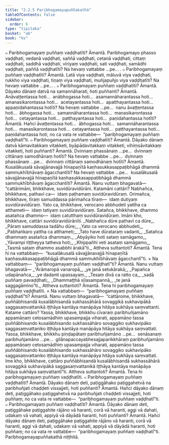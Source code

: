 ```yaml
---
title: "2.2.5 Paribhogamayapuññakathā"
tableOfContents: false
sidebar:
  order: 6
type: "tipitaka"
basket: "ab"
book: "kv"
---
```



<DynamicBreadcrumb />

<Division number="483" book="kv">

<Paragraph number="1645" book="kv">
๐ Paribhogamayaṃ puññaṃ vaḍḍhatīti? Āmantā. Paribhogamayo phasso vaḍḍhati, vedanā vaḍḍhati, saññā vaḍḍhati, cetanā vaḍḍhati, cittaṃ vaḍḍhati, saddhā vaḍḍhati, vīriyaṃ vaḍḍhati, sati vaḍḍhati, samādhi vaḍḍhati, paññā vaḍḍhatīti? Na hevaṃ vattabbe …pe… .
</Paragraph>

<Paragraph number="1646" book="kv">
๐ Paribhogamayaṃ puññaṃ vaḍḍhatīti? Āmantā. Latā viya vaḍḍhati, māluvā viya vaḍḍhati, rukkho viya vaḍḍhati, tiṇaṃ viya vaḍḍhati, muñjapuñjo viya vaḍḍhatīti? Na hevaṃ vattabbe …pe… .
</Paragraph>

</Division>
<Division number="484" book="kv">

<Paragraph number="1647" book="kv">
๐ Paribhogamayaṃ puññaṃ vaḍḍhatīti? Āmantā. Dāyako dānaṃ datvā na samannāharati, hoti puññanti? Āmantā. Anāvaṭṭentassa hoti…  anābhogassa hoti…  asamannāharantassa hoti…  amanasikarontassa hoti…  acetayantassa hoti…  apatthayantassa hoti…  appaṇidahantassa hotīti? Na hevaṃ vattabbe …pe…  nanu āvaṭṭentassa hoti…  ābhogassa hoti…  samannāharantassa hoti…  manasikarontassa hoti…  cetayantassa hoti…  patthayantassa hoti…  paṇidahantassa hotīti? Āmantā. Hañci āvaṭṭentassa hoti…  ābhogassa hoti…  samannāharantassa hoti…  manasikarontassa hoti…  cetayantassa hoti…  patthayantassa hoti…  paṇidahantassa hoti, no ca vata re vattabbe—  “paribhogamayaṃ puññaṃ vaḍḍhatī”ti.
</Paragraph>

</Division>
<Division number="485" book="kv">

<Paragraph number="1648" book="kv">
๐ Paribhogamayaṃ puññaṃ vaḍḍhatīti? Āmantā. Dāyako dānaṃ datvā kāmavitakkaṃ vitakketi, byāpādavitakkaṃ vitakketi, vihiṃsāvitakkaṃ vitakketi, hoti puññanti? Āmantā. Dvinnaṃ phassānaṃ …pe…  dvinnaṃ cittānaṃ samodhānaṃ hotīti? Na hevaṃ vattabbe …pe…  dvinnaṃ phassānaṃ …pe…  dvinnaṃ cittānaṃ samodhānaṃ hotīti? Āmantā. Kusalākusalā sāvajjānavajjā hīnapaṇītā kaṇhasukkasappaṭibhāgā dhammā sammukhībhāvaṃ āgacchantīti? Na hevaṃ vattabbe …pe…  kusalākusalā sāvajjānavajjā hīnapaṇītā kaṇhasukkasappaṭibhāgā dhammā sammukhībhāvaṃ āgacchantīti? Āmantā. Nanu vuttaṃ bhagavatā—  “cattārimāni, bhikkhave, suvidūravidūrāni. Katamāni cattāri? Nabhañca, bhikkhave, pathavī ca—  idaṃ paṭhamaṃ suvidūravidūraṃ. Orimañca, bhikkhave, tīraṃ samuddassa pārimañca tīraṃ—  idaṃ dutiyaṃ suvidūravidūraṃ. Yato ca, bhikkhave, verocano abbhudeti yattha ca atthameti—  idaṃ tatiyaṃ suvidūravidūraṃ. Satañca, bhikkhave, dhammo asatañca dhammo—  idaṃ catutthaṃ suvidūravidūraṃ. Imāni kho, bhikkhave, cattāri suvidūravidūrānīti.
</Paragraph>

<Paragraph number="1649" type="verses" book="kv">
_Nabhañca dūre pathavī ca dūre,_  
_Pāraṃ samuddassa tadāhu dūre;_  
_Yato ca verocano abbhudeti,_  
_Pabhaṅkaro yattha ca atthameti;_  
_Tato have dūrataraṃ vadanti,_  
_Satañca dhammaṃ asatañca dhammaṃ._  

</Paragraph>

<Paragraph number="1650" type="verses" book="kv">
_Abyāyiko hoti sataṃ samāgamo,_  
_Yāvampi tiṭṭheyya tatheva hoti;_  
_Khippañhi veti asataṃ samāgamo,_  
_Tasmā sataṃ dhammo asabbhi ārakā”ti._  

</Paragraph>

<Paragraph number="1651" book="kv">
Attheva suttantoti? Āmantā. Tena hi na vattabbaṃ—  “kusalākusalā sāvajjānavajjā hīnapaṇītā kaṇhasukkasappaṭibhāgā dhammā sammukhībhāvaṃ āgacchantī”ti.
</Paragraph>

</Division>
<Division number="486" book="kv">

<Paragraph number="1652" book="kv">
× Na vattabbaṃ—  “paribhogamayaṃ puññaṃ vaḍḍhatī”ti? Āmantā. Nanu vuttaṃ bhagavatā—
</Paragraph>

<Paragraph number="1653" type="verses" book="kv">
_“Ārāmaropā vanaropā,_  
_ye janā setukārakā;_  
_Papañca udapānañca,_  
_ye dadanti upassayaṃ._  

</Paragraph>

<Paragraph number="1654" type="verses" book="kv">
_Tesaṃ divā ca ratto ca,_  
_sadā puññaṃ pavaḍḍhati;_  
_Dhammaṭṭhā sīlasampannā,_  
_te janā saggagāmino”ti._  

</Paragraph>

<Paragraph number="1655" book="kv">
Attheva suttantoti? Āmantā. Tena hi paribhogamayaṃ puññaṃ vaḍḍhatīti.
</Paragraph>

<Paragraph number="1656" book="kv">
× Na vattabbaṃ—  “paribhogamayaṃ puññaṃ vaḍḍhatī”ti? Āmantā. Nanu vuttaṃ bhagavatā—  “cattārome, bhikkhave, puññābhisandā kusalābhisandā sukhassāhārā sovaggikā sukhavipākā saggasaṃvattanikā iṭṭhāya kantāya manāpāya hitāya sukhāya saṃvattanti. Katame cattāro? Yassa, bhikkhave, bhikkhu cīvaraṃ paribhuñjamāno appamāṇaṃ cetosamādhiṃ upasampajja viharati, appamāṇo tassa puññābhisando kusalābhisando sukhassāhāro sovaggiko sukhavipāko saggasaṃvattaniko iṭṭhāya kantāya manāpāya hitāya sukhāya saṃvattati. Yassa, bhikkhave, bhikkhu piṇḍapātaṃ paribhuñjamāno …pe…  senāsanaṃ paribhuñjamāno …pe…  gilānapaccayabhesajjaparikkhāraṃ paribhuñjamāno appamāṇaṃ cetosamādhiṃ upasampajja viharati, appamāṇo tassa puññābhisando kusalābhisando sukhassāhāro sovaggiko sukhavipāko saggasaṃvattaniko iṭṭhāya kantāya manāpāya hitāya sukhāya saṃvattati. Ime kho, bhikkhave, cattāro puññābhisandā kusalābhisandā sukhassāhārā sovaggikā sukhavipākā saggasaṃvattanikā iṭṭhāya kantāya manāpāya hitāya sukhāya saṃvattantī”ti. Attheva suttantoti? Āmantā. Tena hi paribhogamayaṃ puññaṃ vaḍḍhatīti.
</Paragraph>

</Division>
<Division number="487" book="kv">

<Paragraph number="1657" book="kv">
๐ Paribhogamayaṃ puññaṃ vaḍḍhatīti? Āmantā. Dāyako dānaṃ deti, paṭiggāhako paṭiggahetvā na paribhuñjati chaḍḍeti vissajjeti, hoti puññanti? Āmantā. Hañci dāyako dānaṃ deti, paṭiggāhako paṭiggahetvā na paribhuñjati chaḍḍeti vissajjeti, hoti puññaṃ; no ca vata re vattabbe—  “paribhogamayaṃ puññaṃ vaḍḍhatī”ti.
</Paragraph>

<Paragraph number="1658" book="kv">
๐ Paribhogamayaṃ puññaṃ vaḍḍhatīti? Āmantā. Dāyako dānaṃ deti, paṭiggāhake paṭiggahite rājāno vā haranti, corā vā haranti, aggi vā dahati, udakaṃ vā vahati, appiyā vā dāyādā haranti, hoti puññanti? Āmantā. Hañci dāyako dānaṃ deti, paṭiggāhake paṭiggahite rājāno vā haranti, corā vā haranti, aggi vā dahati, udakaṃ vā vahati, appiyā vā dāyādā haranti, hoti puññaṃ; no ca vata re vattabbe—  “paribhogamayaṃ puññaṃ vaḍḍhatī”ti.

</Paragraph>
</Division>

<Paragraph number="1659" type="center" book="kv">
Paribhogamayapuññakathā niṭṭhitā.
</Paragraph>